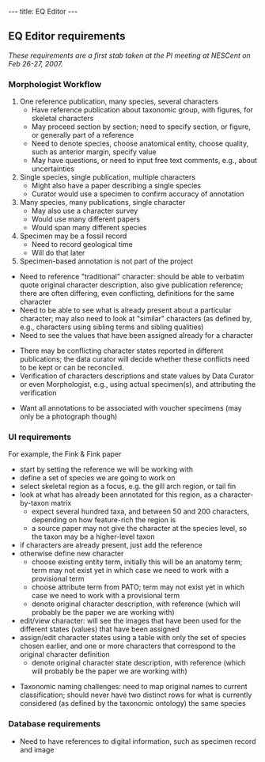 ---
title: EQ Editor
---

==EQ Editor requirements==

''These requirements are a first stab taken at the PI meeting at NESCent on Feb 26-27, 2007.''

===Morphologist Workflow===

# One reference publication, many species, several characters
#* Have reference publication about taxonomic group, with figures, for skeletal characters
#* May proceed section by section; need to specify section, or figure, or generally part of a reference
#* Need to denote species, choose anatomical entity, choose quality, such as anterior margin, specify value
#* May have questions, or need to input free text comments, e.g., about uncertainties
# Single species, single publication, multiple characters
#* Might also have a paper describing a single species
#* Curator would use a specimen to confirm accuracy of annotation 
# Many species, many publications, single character 
#* May also use a character survey
#* Would use many different papers
#* Would span many different species
# Specimen may be a fossil record
#* Need to record geological time
#* Will do that later
# Specimen-based annotation is not part of the project

* Need to reference "traditional" character: should be able to verbatim quote original character description, also give publication reference; there are often differing, even conflicting, definitions for the same character 
* Need to be able to see what is already present about a particular character; may also need to look at "similar" characters (as defined by, e.g., characters using sibling terms and sibling qualities)
* Need to see the values that have been assigned already for a character

* There may be conflicting character states reported in different publications; the data curator will decide whether these conflicts need to be kept or can be reconciled.
* Verification of characters descriptions and state values by Data Curator or even Morphologist, e.g., using actual specimen(s), and attributing the verification

* Want all annotations to be associated with voucher specimens (may only be a photograph though)

===UI requirements===

For example, the Fink & Fink paper

* start by setting the reference we will be working with
* define a set of species we are going to work on
* select skeletal region as a focus, e.g. the gill arch region, or tail fin
* look at what has already been annotated for this region, as a character-by-taxon matrix
** expect several hundred taxa, and between 50 and 200 characters, depending on how feature-rich the region is
** a source paper may not give the character at the species level, so the taxon may be a higher-level taxon 
* if characters are already present, just add the reference
* otherwise define new character
** choose existing entity term, initially this will be an anatomy term; term may not exist yet in which case we need to work with a provisional term
** choose attribute term from PATO; term may not exist yet in which case we need to work with a provisional term
** denote original character description, with reference (which will probably be the paper we are working with)
* edit/view character: will see the images that have been used for the different states (values) that have been assigned 
* assign/edit character states using a table with only the set of species chosen earlier, and one or more characters that correspond to the original character definition
** denote original character state description, with reference (which will probably be the paper we are working with)

* Taxonomic naming challenges: need to map original names to current classification; should never have two distinct rows for what is currently considered (as defined by the taxonomic ontology) the same species

===Database requirements===

* Need to have references to digital information, such as specimen record and image